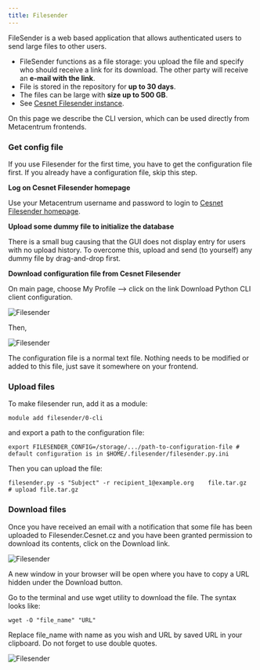 ```yaml
---
title: Filesender
---
```

FileSender is a web based application that allows authenticated users to send large files to other users. 

- FileSender functions as a file storage: you upload the file and specify who should receive a link for its download. The other party will receive an **e-mail with the link**.
- File is stored in the repository for **up to 30 days**.
- The files can be large with **size up to 500 GB**.
- See [Cesnet Filesender instance](https://www.cesnet.cz/services/filesender/?lang=en).

On this page we describe the CLI version, which can be used directly from Metacentrum frontends.

### Get config file

If you use Filesender for the first time, you have to get the configuration file first. If you already have a configuration file, skip this step.

**Log on Cesnet Filesender homepage**

Use your Metacentrum username and password to login to [Cesnet Filesender homepage](https://filesender.cesnet.cz/).

**Upload some dummy file to initialize the database**

There is a small bug causing that the GUI does not display entry for users with no upload history. To overcome this, upload and send (to yourself) any dummy file by drag-and-drop first.

**Download configuration file from Cesnet Filesender**

On main page, choose My Profile --> click on the link Download Python CLI client configuration.

![Filesender](/img/meta/data/filesender_1.png)

Then,

![Filesender](/img/meta/data/filesender_2.png)

The configuration file is a normal text file. Nothing needs to be modified or added to this file, just save it somewhere on your frontend.

### Upload files

To make filesender run, add it as a module:

    module add filesender/0-cli

and export a path to the configuration file:

    export FILESENDER_CONFIG=/storage/.../path-to-configuration-file # default configuration is in $HOME/.filesender/filesender.py.ini

Then you can upload the file:

    filesender.py -s "Subject" -r recipient_1@example.org    file.tar.gz     # upload file.tar.gz

### Download files

Once you have received an email with a notification that some file has been uploaded to Filesender.Cesnet.cz and you have been granted permission to download its contents, click on the Download link.

![Filesender](/img/meta/data/filesender_3.png)

A new window in your browser will be open where you have to copy a URL hidden under the Download button.

Go to the terminal and use wget utility to download the file. The syntax looks like:

    wget -O "file_name" "URL"

Replace file\_name with name as you wish and URL by saved URL in your clipboard. Do not forget to use double quotes.

![Filesender](/img/meta/data/filesender_4.png) 


